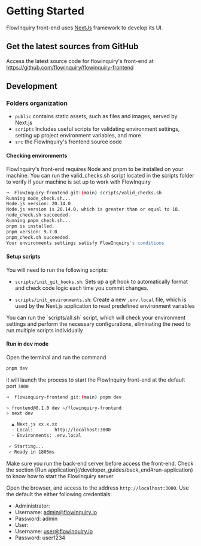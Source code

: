 
# Getting Started

FlowInquiry front-end uses [NextJs](https://nextjs.org/) framework to develop its UI.

## Get the latest sources from GitHub

Access the latest source code for flowinquiry's front-end at https://github.com/flowinquiry/flowinquiry-frontend

## Development

### Folders organization

<FileTree>
  <FileTree.Folder name="flowinquiry-frontend" defaultOpen>
    <FileTree.Folder name="public" />
    <FileTree.Folder name="scripts" />
    <FileTree.Folder name="src" />
  </FileTree.Folder>
</FileTree>

- `public` contains static assets, such as files and images, served by Next.js
- `scripts` Includes useful scripts for validating environment settings, setting up project environment variables, and more
- `src` the FlowInquiry's frontend source code

#### Checking environments

FlowInquiry's front-end requires Node and pnpm to be installed on your machine. You can run the valid_checks.sh script located in the scripts folder to verify if your machine is set up to work with FlowInquiry

```bash
➜  FlowInquiry-frontend git:(main) scripts/valid_checks.sh
Running node_check.sh...
Node.js version: 20.14.0
Node.js version is 20.14.0, which is greater than or equal to 18.
node_check.sh succeeded.
Running pnpm_check.sh...
pnpm is installed.
pnpm version: 9.7.0
pnpm_check.sh succeeded.
Your environments settings satisfy FlowInquiry's conditions
```

#### Setup scripts

You will need to run the following scripts:

- `scripts/init_git_hooks.sh`: Sets up a git hook to automatically format and check code logic each time you commit changes.

- `scripts/init_environments.sh`: Create a new `.env.local` file, which is used by the Next.js application to read predefined environment variables

<Callout emoji="💡">
  You can run the `scripts/all.sh` script, which will check your environment
  settings and perform the necessary configurations, eliminating the need to run
  multiple scripts individually
</Callout>

#### Run in dev mode

Open the terminal and run the command

```bash
pnpm dev
```

it will launch the process to start the FlowInquiry front-end at the default port `3000`

```bash
➜  flowinquiry-frontend git:(main) pnpm dev

> frontend@0.1.0 dev ~/flowinquiry-frontend
> next dev

  ▲ Next.js xx.x.xx
  - Local:        http://localhost:3000
  - Environments: .env.local

 ✓ Starting...
 ✓ Ready in 1805ms
```

<Callout type="error" emoji="️🚫">
  Make sure you run the back-end server before access the front-end. Check the
  section [Run application](/developer_guides/back_end#run-application) to know
  how to start the FlowInquiry server
</Callout>

Open the browser, and access to the address `http://localhost:3000`. Use the default
the either following credentials:

- Administrator:
- Username: admin@flowinquiry.io
- Password: admin
- User:
- Username: user@flowinquiry.io
- Password: user1234
